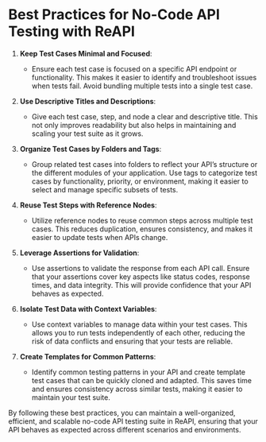 # Best Practices for No-Code API Testing with ReAPI

1. **Keep Test Cases Minimal and Focused**:
   - Ensure each test case is focused on a specific API endpoint or functionality. This makes it easier to identify and troubleshoot issues when tests fail. Avoid bundling multiple tests into a single test case.

2. **Use Descriptive Titles and Descriptions**:
   - Give each test case, step, and node a clear and descriptive title. This not only improves readability but also helps in maintaining and scaling your test suite as it grows.

3. **Organize Test Cases by Folders and Tags**:
   - Group related test cases into folders to reflect your API’s structure or the different modules of your application. Use tags to categorize test cases by functionality, priority, or environment, making it easier to select and manage specific subsets of tests.

4. **Reuse Test Steps with Reference Nodes**:
   - Utilize reference nodes to reuse common steps across multiple test cases. This reduces duplication, ensures consistency, and makes it easier to update tests when APIs change.

5. **Leverage Assertions for Validation**:
   - Use assertions to validate the response from each API call. Ensure that your assertions cover key aspects like status codes, response times, and data integrity. This will provide confidence that your API behaves as expected.

6. **Isolate Test Data with Context Variables**:
   - Use context variables to manage data within your test cases. This allows you to run tests independently of each other, reducing the risk of data conflicts and ensuring that your tests are reliable.

7. **Create Templates for Common Patterns**:
   - Identify common testing patterns in your API and create template test cases that can be quickly cloned and adapted. This saves time and ensures consistency across similar tests, making it easier to maintain your test suite.

By following these best practices, you can maintain a well-organized, efficient, and scalable no-code API testing suite in ReAPI, ensuring that your API behaves as expected across different scenarios and environments.
